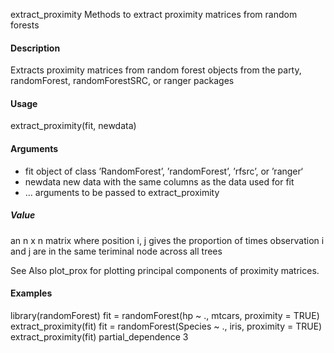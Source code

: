 extract_proximity Methods to extract proximity matrices from random forests

#### Description
Extracts proximity matrices from random forest objects from the party, randomForest, randomForestSRC,
or ranger packages

#### Usage

extract_proximity(fit, newdata)

#### Arguments

* fit object of class ’RandomForest’, ’randomForest’, ’rfsrc’, or ‘ranger‘
* newdata new data with the same columns as the data used for fit
* ... arguments to be passed to extract_proximity

##### Value
an n x n matrix where position i, j gives the proportion of times observation i and j are in the same
teriminal node across all trees

See Also
plot_prox for plotting principal components of proximity matrices.

#### Examples
library(randomForest)
fit = randomForest(hp ~ ., mtcars, proximity = TRUE)
extract_proximity(fit)
fit = randomForest(Species ~ ., iris, proximity = TRUE)
extract_proximity(fit)
partial_dependence 3
